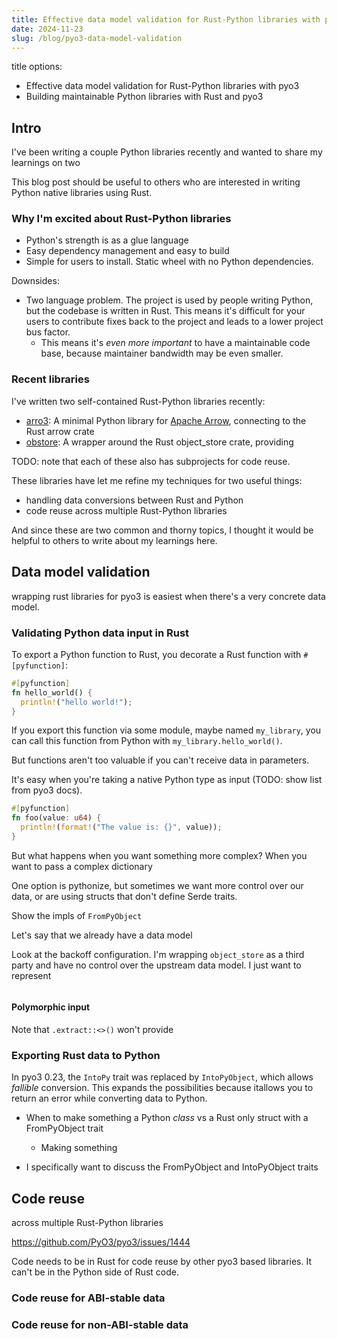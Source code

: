 ```yaml
---
title: Effective data model validation for Rust-Python libraries with pyo3
date: 2024-11-23
slug: /blog/pyo3-data-model-validation
---
```


title options:
- Effective data model validation for Rust-Python libraries with pyo3
- Building maintainable Python libraries with Rust and pyo3

## Intro

I've been writing a couple Python libraries recently and wanted to share my learnings on two

This blog post should be useful to others who are interested in writing Python native libraries using Rust.

### Why I'm excited about Rust-Python libraries

- Python's strength is as a glue language
- Easy dependency management and easy to build
- Simple for users to install. Static wheel with no Python dependencies.

Downsides:

- Two language problem. The project is used by people writing Python, but the codebase is written in Rust. This means it's difficult for your users to contribute fixes back to the project and leads to a lower project bus factor.
  - This means it's _even more important_ to have a maintainable code base, because maintainer bandwidth may be even smaller.

### Recent libraries

I've written two self-contained Rust-Python libraries recently:

- [arro3]: A minimal Python library for [Apache Arrow], connecting to the Rust arrow crate
- [obstore]: A wrapper around the Rust object_store crate, providing

TODO: note that each of these also has subprojects for code reuse.

[Apache Arrow]: https://arrow.apache.org/
[arro3]: https://github.com/kylebarron/arro3
[obstore]: https://github.com/developmentseed/obstore

These libraries have let me refine my techniques for two useful things:

- handling data conversions between Rust and Python
- code reuse across multiple Rust-Python libraries

And since these are two common and thorny topics, I thought it would be helpful to others to write about my learnings here.



## Data model validation

wrapping rust libraries for pyo3 is easiest when there's a very concrete data model.

### Validating Python data input in Rust

To export a Python function to Rust, you decorate a Rust function with `#[pyfunction]`:

```rs
#[pyfunction]
fn hello_world() {
  println!("hello world!");
}
```

If you export this function via some module, maybe named `my_library`, you can call this function from Python with `my_library.hello_world()`.

But functions aren't too valuable if you can't receive data in parameters.

It's easy when you're taking a native Python type as input (TODO: show list from pyo3 docs).

```rs
#[pyfunction]
fn foo(value: u64) {
  println!(format!("The value is: {}", value));
}
```

But what happens when you want something more complex? When you want to pass a complex dictionary

One option is pythonize, but sometimes we want more control over our data, or are using structs that don't define Serde traits.

Show the impls of `FromPyObject`



Let's say that we already have a data model

Look at the backoff configuration. I'm wrapping `object_store` as a third party and have no control over the upstream data model. I just want to represent


```rs

```

#### Polymorphic input

Note that `.extract::<>()` won't provide


### Exporting Rust data to Python

In pyo3 0.23, the `IntoPy` trait was replaced by `IntoPyObject`, which allows _fallible_ conversion. This expands the possibilities because itallows you to return an error while converting data to Python.

- When to make something a Python _class_ vs a Rust only struct with a FromPyObject trait
  - Making something

- I specifically want to discuss the FromPyObject and IntoPyObject traits



## Code reuse

across multiple Rust-Python libraries

https://github.com/PyO3/pyo3/issues/1444

Code needs to be in Rust for code reuse by other pyo3 based libraries. It can't be in the Python side of Rust code.

### Code reuse for ABI-stable data

### Code reuse for non-ABI-stable data


